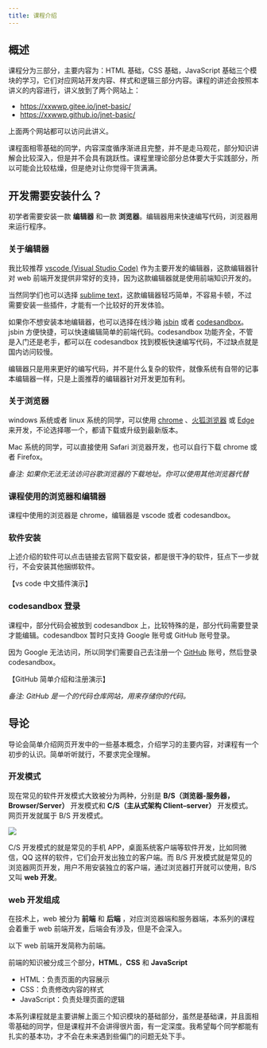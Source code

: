---
title: 课程介绍
---

## 概述

课程分为三部分，主要内容为：HTML 基础，CSS 基础，JavaScript 基础三个模块的学习，它们对应网站开发内容、样式和逻辑三部分内容。课程的讲述会按照本讲义的内容进行，讲义放到了两个网站上：

- https://xxwwp.gitee.io/jnet-basic/
- https://xxwwp.github.io/jnet-basic/

上面两个网站都可以访问此讲义。

课程面相零基础的同学，内容深度循序渐进且完整，并不是走马观花，部分知识讲解会比较深入，但是并不会具有跳跃性。课程里理论部分总体要大于实践部分，所以可能会比较枯燥，但是绝对让你觉得干货满满。

## 开发需要安装什么？

初学者需要安装一款 **编辑器** 和一款 **浏览器**。编辑器用来快速编写代码，浏览器用来运行程序。

### 关于编辑器

我比较推荐 [vscode (Visual Studio Code)](https://code.visualstudio.com/) 作为主要开发的编辑器，这款编辑器针对 web 前端开发提供非常好的支持，因为这款编辑器就是使用前端知识开发的。

当然同学们也可以选择 [sublime text](http://www.sublimetext.com/)，这款编辑器轻巧简单，不容易卡顿，不过需要安装一些插件，才能有一个比较好的开发体验。

如果你不想安装本地编辑器，也可以选择在线沙箱 [jsbin](http://jsbin.com/) 或者 [codesandbox](https://codesandbox.io/)。jsbin 方便快捷，可以快速编辑简单的前端代码。codesandbox 功能齐全，不管是入门还是老手，都可以在 codesandbox 找到模板快速编写代码，不过缺点就是国内访问较慢。

编辑器只是用来更好的编写代码，并不是什么复杂的软件，就像系统有自带的记事本编辑器一样，只是上面推荐的编辑器针对开发更加有利。

### 关于浏览器

windows 系统或者 linux 系统的同学，可以使用 [chrome](https://www.google.com/chrome/) 、[火狐浏览器](https://www.mozilla.org/zh-CN/firefox/) 或 [Edge](https://www.microsoft.com/zh-cn/edge) 来开发，不论选择哪一个，都请下载或升级到最新版本。

Mac 系统的同学，可以直接使用 Safari 浏览器开发，也可以自行下载 chrome 或者 Firefox。

_备注: 如果你无法无法访问谷歌浏览器的下载地址。你可以使用其他浏览器代替_

### 课程使用的浏览器和编辑器

课程中使用的浏览器是 chrome，编辑器是 vscode 或者 codesandbox。

### 软件安装

上述介绍的软件可以点击链接去官网下载安装，都是很干净的软件，狂点下一步就行，不会安装其他捆绑软件。

【vs code 中文插件演示】

### codesandbox 登录

课程中，部分代码会被放到 codesandbox 上，比较特殊的是，部分代码需要登录才能编辑。codesandbox 暂时只支持 Google 账号或 GitHub 账号登录。

因为 Google 无法访问，所以同学们需要自己去注册一个 [GitHub](https://github.com/) 账号，然后登录 codesandbox。

【GitHub 简单介绍和注册演示】

_备注: GitHub 是一个的代码仓库网站，用来存储你的代码。_

## 导论

导论会简单介绍网页开发中的一些基本概念，介绍学习的主要内容，对课程有一个初步的认识。简单听听就行，不要求完全理解。

### 开发模式

现在常见的软件开发模式大致被分为两种，分别是 **B/S（浏览器-服务器，Browser/Server）** 开发模式和 **C/S（主从式架构 Client–server）** 开发模式。网页开发就属于 B/S 开发模式。

![](../assets/basic-1.png)

C/S 开发模式的就是常见的手机 APP，桌面系统客户端等软件开发，比如同微信，QQ 这样的软件，它们会开发出独立的客户端。而 B/S 开发模式就是常见的浏览器网页开发，用户不用安装独立的客户端，通过浏览器打开就可以使用，B/S 又叫 **web 开发**。

### web 开发组成

在技术上，web 被分为 **前端** 和 **后端** ，对应浏览器端和服务器端，本系列的课程会着重于 web 前端开发，后端会有涉及，但是不会深入。

以下 web 前端开发简称为前端。

前端的知识被分成三个部分，**HTML**，**CSS** 和 **JavaScript**

- HTML：负责页面的内容展示
- CSS：负责修改内容的样式
- JavaScript：负责处理页面的逻辑

本系列课程就是主要讲解上面三个知识模块的基础部分，虽然是基础课，并且面相零基础的同学，但是课程并不会讲得很片面，有一定深度。我希望每个同学都能有扎实的基本功，才不会在未来遇到些偏门的问题无处下手。
